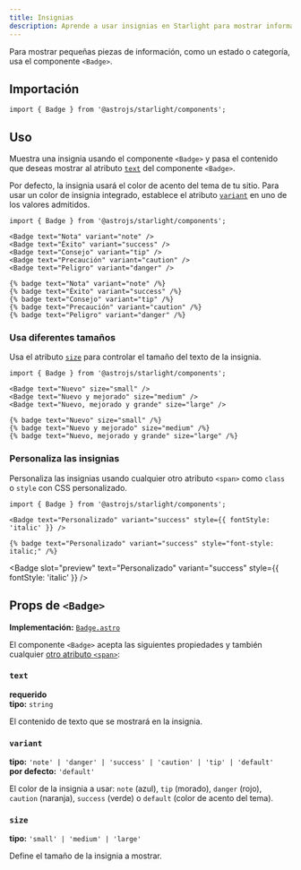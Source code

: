 ```yaml
---
title: Insignias
description: Aprende a usar insignias en Starlight para mostrar información adicional.
---
```



Para mostrar pequeñas piezas de información, como un estado o categoría, usa el componente `<Badge>`.


<Preview>

<Badge slot="preview" text="Nuevo" />

</Preview>

## Importación

```tsx
import { Badge } from '@astrojs/starlight/components';
```

## Uso

Muestra una insignia usando el componente `<Badge>` y pasa el contenido que deseas mostrar al atributo [`text`](#text) del componente `<Badge>`.

Por defecto, la insignia usará el color de acento del tema de tu sitio.
Para usar un color de insignia integrado, establece el atributo [`variant`](#variant) en uno de los valores admitidos.

<Preview>

```mdx
import { Badge } from '@astrojs/starlight/components';

<Badge text="Nota" variant="note" />
<Badge text="Éxito" variant="success" />
<Badge text="Consejo" variant="tip" />
<Badge text="Precaución" variant="caution" />
<Badge text="Peligro" variant="danger" />
```

<Fragment slot="markdoc">

```markdoc
{% badge text="Nota" variant="note" /%}
{% badge text="Éxito" variant="success" /%}
{% badge text="Consejo" variant="tip" /%}
{% badge text="Precaución" variant="caution" /%}
{% badge text="Peligro" variant="danger" /%}
```

</Fragment>

<Fragment slot="preview">
	<Badge text="Nota" variant="note" />
	<Badge text="Éxito" variant="success" />
	<Badge text="Consejo" variant="tip" />
	<Badge text="Precaución" variant="caution" />
	<Badge text="Peligro" variant="danger" />
</Fragment>

</Preview>

### Usa diferentes tamaños

Usa el atributo [`size`](#size) para controlar el tamaño del texto de la insignia.

<Preview>

```mdx /size="\w+"/
import { Badge } from '@astrojs/starlight/components';

<Badge text="Nuevo" size="small" />
<Badge text="Nuevo y mejorado" size="medium" />
<Badge text="Nuevo, mejorado y grande" size="large" />
```

<Fragment slot="markdoc">

```markdoc /size="\w+"/
{% badge text="Nuevo" size="small" /%}
{% badge text="Nuevo y mejorado" size="medium" /%}
{% badge text="Nuevo, mejorado y grande" size="large" /%}
```

</Fragment>

<Fragment slot="preview">
	<Badge text="Nuevo" size="small" />
	<Badge text="Nuevo y mejorado" size="medium" />
	<Badge text="Nuevo, mejorado y grande" size="large" />
</Fragment>

</Preview>

### Personaliza las insignias

Personaliza las insignias usando cualquier otro atributo `<span>` como `class` o `style` con CSS personalizado.

<Preview>

```mdx "style={{ fontStyle: 'italic' }}"
import { Badge } from '@astrojs/starlight/components';

<Badge text="Personalizado" variant="success" style={{ fontStyle: 'italic' }} />
```

<Fragment slot="markdoc">

```markdoc 'style="font-style: italic;"'
{% badge text="Personalizado" variant="success" style="font-style: italic;" /%}
```

</Fragment>

<Badge
	slot="preview"
	text="Personalizado"
	variant="success"
	style={{ fontStyle: 'italic' }}
/>

</Preview>

## Props de `<Badge>`

**Implementación:** [`Badge.astro`](https://github.com/withastro/starlight/blob/main/packages/starlight/user-components/Badge.astro)

El componente `<Badge>` acepta las siguientes propiedades y también cualquier [otro atributo `<span>`](https://developer.mozilla.org/es/docs/Web/HTML/Atributos_globales):

### `text`

**requerido**  
**tipo:** `string`

El contenido de texto que se mostrará en la insignia.

### `variant`

**tipo:** `'note' | 'danger' | 'success' | 'caution' | 'tip' | 'default'`  
**por defecto:** `'default'`

El color de la insignia a usar: `note` (azul), `tip` (morado), `danger` (rojo), `caution` (naranja), `success` (verde) o `default` (color de acento del tema).

### `size`

**tipo:** `'small' | 'medium' | 'large'`

Define el tamaño de la insignia a mostrar.
